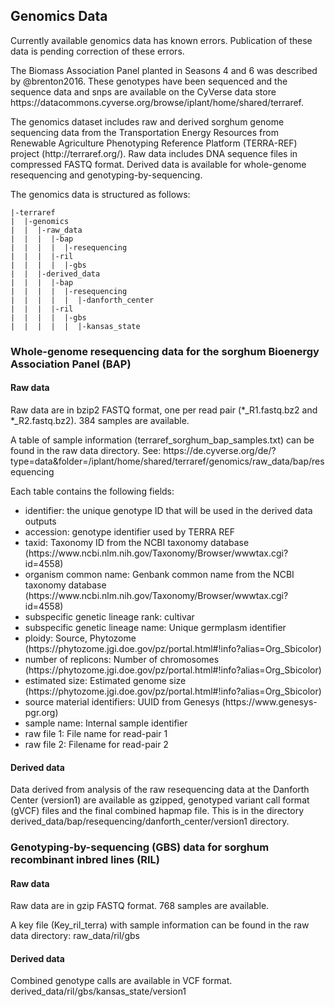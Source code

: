 
## Genomics Data

Currently available genomics data has known errors. Publication of these data is pending correction of these errors.

The Biomass Association Panel planted in Seasons 4 and 6 was described by @brenton2016. These genotypes have been sequenced and the sequence data and snps are available on the CyVerse data store https://datacommons.cyverse.org/browse/iplant/home/shared/terraref.

The genomics dataset includes raw and derived sorghum genome sequencing data from the Transportation Energy Resources from Renewable Agriculture Phenotyping Reference Platform (TERRA-REF) project (http://terraref.org/). Raw data includes DNA sequence files in compressed FASTQ format. Derived data is available for whole-genome resequencing and genotyping-by-sequencing.

The genomics data is structured as follows:

```
|-terraref
|  |-genomics
|  |  |-raw_data
|  |  |  |-bap
|  |  |  |  |-resequencing
|  |  |  |-ril
|  |  |  |  |-gbs
|  |  |-derived_data
|  |  |  |-bap
|  |  |  |  |-resequencing
|  |  |  |  |  |-danforth_center
|  |  |  |-ril
|  |  |  |  |-gbs
|  |  |  |  |  |-kansas_state
```
 
### Whole-genome resequencing data for the sorghum Bioenergy Association Panel (BAP)
 
#### Raw data
 
Raw data are in bzip2 FASTQ format, one per read pair (*_R1.fastq.bz2 and *_R2.fastq.bz2).
384 samples are available.
 
A table of sample information (terraref_sorghum_bap_samples.txt) can be found in the raw 
data directory. See: https://de.cyverse.org/de/?type=data&folder=/iplant/home/shared/terraref/genomics/raw_data/bap/resequencing
 
Each table contains the following fields:
 
* identifier: the unique genotype ID that will be used in the derived data outputs
* accession: genotype identifier used by TERRA REF
* taxid: Taxonomy ID from the NCBI taxonomy database (https://www.ncbi.nlm.nih.gov/Taxonomy/Browser/wwwtax.cgi?id=4558)
* organism common name: Genbank common name from the NCBI taxonomy database (https://www.ncbi.nlm.nih.gov/Taxonomy/Browser/wwwtax.cgi?id=4558)
* subspecific genetic lineage rank: cultivar
* subspecific genetic lineage name: Unique germplasm identifier 
* ploidy: Source, Phytozome (https://phytozome.jgi.doe.gov/pz/portal.html#!info?alias=Org_Sbicolor)
* number of replicons: Number of chromosomes (https://phytozome.jgi.doe.gov/pz/portal.html#!info?alias=Org_Sbicolor)
* estimated size: Estimated genome size (https://phytozome.jgi.doe.gov/pz/portal.html#!info?alias=Org_Sbicolor)
* source material identifiers: UUID from Genesys (https://www.genesys-pgr.org)
* sample name: Internal sample identifier
* raw file 1: File name for read-pair 1
* raw file 2: Filename for read-pair 2
 
#### Derived data
 
Data derived from analysis of the raw resequencing data at the Danforth Center (version1)
are available as gzipped, genotyped variant call format (gVCF) files and the final combined hapmap file. This is in the directory derived_data/bap/resequencing/danforth_center/version1 directory.
 
### Genotyping-by-sequencing (GBS) data for sorghum recombinant inbred lines (RIL)
 
#### Raw data
 
Raw data are in gzip FASTQ format. 768 samples are available.
 
A key file (Key_ril_terra) with sample information can be found in the raw data directory: raw_data/ril/gbs
 
#### Derived data
 
Combined genotype calls are available in VCF format. derived_data/ril/gbs/kansas_state/version1

